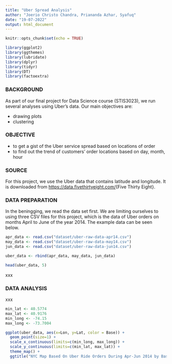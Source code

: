 ```yaml
---
title: "Uber Spread Analysis"
author: "Joerio Christo Chandra, Priananda Azhar, Syafuq"
date: "19-07-2022"
output: html_document
---
```


```r
knitr::opts_chunk$set(echo = TRUE)

library(ggplot2)
library(ggthemes)
library(lubridate)
library(dplyr)
library(tidyr)
library(DT)
library(factoextra)
```

### BACKGROUND

As part of our final project for Data Science course (STIS3023), we run several analyses using Uber's data. Our main objectives are:

* drawing plots
* clustering

### OBJECTIVE

* to get a gist of the Uber service spread based on locations of order
* to find out the trend of customers' order locations based on day, month, hour

### SOURCE

For this project, we use the Uber data that contains latitude and longitude. It is downloaded from <https://data.fivethirtyeight.com/>{Five Thirty Eight}.

### DATA PREPARATION

In the beningging, we read the data set first. We are limiting ourselves to using three CSV files for this project, which is the data of Uber orders on months April to June of the year 2014. The example data can be seen below.
```r
apr_data <- read.csv("dataset/uber-raw-data-apr14.csv")
may_data <- read.csv("dataset/uber-raw-data-may14.csv")
jun_data <- read.csv("dataset/uber-raw-data-jun14.csv")

uber_data <- rbind(apr_data, may_data, jun_data)
```

```r
head(uber_data, 5)
```

xxx

### DATA ANALYSIS

xxx

```r
min_lat <- 40.5774
max_lat <- 40.9176
min_long <- -74.15
max_long <- -73.7004

ggplot(uber_data, aes(x=Lon, y=Lat, color = Base)) +
  geom_point(size=1) +
  scale_x_continuous(limits=c(min_long, max_long)) +
  scale_y_continuous(limits=c(min_lat, max_lat)) +
  theme_map() +
  ggtitle("NYC Map Based On Uber Ride Orders During Apr-Jun 2014 by Base")
```

### 
